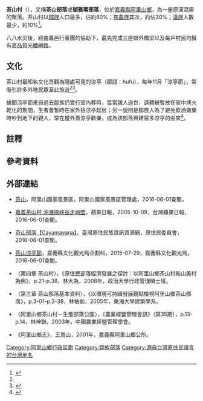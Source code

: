 {{ROC Village or Li Info
|Village/LiName = 茶山
|Village/Li = 村
|NativeName = Cayamavana
|NativeNameLang = tsu
|OldName = 
|MapLocation = 
|MapSize = 
|Photo = 茶山部落.jpg
|Caption = 茶山部落鳥瞰
|City/CountyName = 嘉義縣
|DivName = [[阿里山鄉|阿里山鄉]]
|Neighbors = 
|Sub = 
|Elevation = 
|AreaSource = {{Efn|此面積係以內政部國土測繪中心之{{Url|https://data.gov.tw/dataset/7440|村里界圖(TWD97_121分帶)}}，透過GIS軟體運算獲得，可能與官方數據有所出入。}}
|AreaTotal = 25.4462
|PopSource = <ref name="data77132">{{Cite web|url=https://data.gov.tw/dataset/77132|title=村里戶數、單一年齡人口|publisher=內政部戶政司|website=政府資料開放平臺|accessdate=2019-05-22}}</ref>
|YearMonth = 2019年4月
|PopTotal = 288
|HouseholdTotal = 111
|GovSource = <ref name="pthgvilgov">{{Cite web|url=http://www.alishan.gov.tw/about.asp?sub_itemid=38|title=阿里山鄉公所簡介－茶山村|website=嘉義縣阿里山鄉公所|accessdate=2019-05-22}}</ref>
|Head = 李立德
|Address = 
|PostalCode = 
|Website =
}}

'''茶山村'''（{{lang-tsu|Cayamavana}}），又稱'''茶山部落'''或'''珈雅瑪部落'''，位於[[嘉義縣|嘉義縣]][[阿里山鄉|阿里山鄉]]，為一座原漢混居的聚落。茶山村以[[鄒族|鄒族]]人口最多，佔約60%；[[布農族|布農族]]其次，約佔30%；[[漢族|漢族]]人數最少，約10%<ref name=":0">{{Cite web|url=https://www.matataiwan.com/2014/03/06/english-lets-share-the-culture-of-sharing-in-the-pavilions-of-cayamavana/|title=Aveoveoyu, Let's Share the Culture of Sharing in the Pavilions of Cayamavana!|accessdate=2018-03-05|author=Cheryl Robbins|date=2014-03-06|publisher=Mata Taiwan}}</ref>。

八八水災後，經由嘉邑行善團的協助下，最先完成三座聯外橋梁以及每戶村民均擁有高品質光纖網路。

== 文化 ==
茶山村最知名文化景觀為隨處可見的涼亭（鄒語：hufu），每年11月「涼亭節」，常吸引許多外地民眾至此旅遊<ref name=":0" /><ref>{{Cite book|title=2018台灣燈會嘉義|last=|first=|publisher=|year=2018|isbn=|location=嘉義|pages=}}</ref>。

據聞涼亭節來自過去鄒族仍實行室內葬時，每當親人過世，遺體被暫放在家中烤火乾化的期間，生者會暫時在家外搭涼亭起居；另一說則是鄒族人為了避免飲酒做樂時吵到地下的親人，常在屋外蓋涼亭歡樂，成為該部落興建眾多涼亭的由來<ref>{{Cite web|url=https://www.matataiwan.com/2013/08/15/pavillions-of-cayamavana/|title=66 個涼亭，是茶山部落數也數不清的熱情與分享|accessdate=2018-03-05|author=|date=2013-08-15|publisher=Mata Taiwan}}</ref>。

==註釋==
{{Notelist}}

==參考資料==
{{reflist}}

== 外部連結 ==
*{{zh-tw}}[http://www.ali-nsa.net/user/Article.aspx?Lang=1&SNo=04003725 茶山]，阿里山國家風景區，阿里山國家風景區管理處，2016-06-01查閱。
*{{zh-tw}}[http://www.appledaily.com.tw/appledaily/article/supplement/20051009/2114022/ 嘉義茶山村 沖瀑探峽谷走峭壁]，蘋果日報，2005-10-09，台灣蘋果日報，2016-06-01查閱。
*{{zh-tw}}[http://www.tipp.org.tw/tribe_detail3.asp?City_No=14&TA_No=11&T_ID=26 茶山部落【Cayamavana】]，臺灣原住民族資訊資源網，原住民委員會，2016-06-01查閱。
*{{zh-tw}}[http://www.tbocc.gov.tw/ActiveMsg/Active_Detail2.aspx?id=4e567812-a824-e511-99fd-e4115b13f301&lang=tw 茶山涼亭節]，嘉義縣文化觀光局企劃科，2015-07-29，嘉義縣文化觀光局，2016-06-01查閱。
*{{zh-tw}}〈第四章 茶山村〉，《原住民部落經濟發展之探討：以阿里山鄉茶山村和山美村為例》，p.21-p.38，林大為，2008年，政治大學行政管理碩士班。
*{{zh-tw}}〈第三章 茶山部落基本資料〉，《以環境可持續發展觀點檢視阿里山鄉茶山部落》，p.3-01-p.3-38，林柏助，2005年，東海大學建築學系。
*{{zh-tw}}〈阿里山鄉茶山村－生態部落公園〉，《農業經營管理會訊》（第35期），p.13-p.14，林梓聯，2003年，中國農業經營管理學會。
*{{zh-tw}}《阿里山鄉志》，王嵩山，2001年，嘉義縣阿里山鄉公所。

{{阿里山鄉行政區劃}}

[[Category:阿里山鄉行政區劃|Category:阿里山鄉行政區劃]]
[[Category:鄒族部落|Category:鄒族部落]]
[[Category:源自台灣原住民語言的台灣地名|Category:源自台灣原住民語言的台灣地名]]
